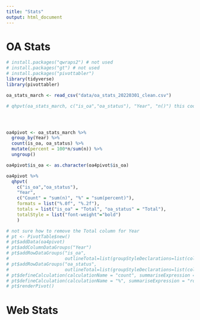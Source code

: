 ```yaml
---
title: "Stats"
output: html_document
---
```


# OA Stats

```r
# install.packages("qwraps2") # not used
# install.packages("gt") # not used
# install.packages("pivottabler")
library(tidyverse)
library(pivottabler)

oa_stats_march <- read_csv("data/oa_stats_20220301_clean.csv")

# qhpvt(oa_stats_march, c("is_oa","oa_status"), "Year", "n()") this code works for count, but not for percentage




oa4pivot <- oa_stats_march %>% 
  group_by(Year) %>% 
  count(is_oa, oa_status) %>% 
  mutate(percent = 100*n/sum(n)) %>%
  ungroup() 

oa4pivot$is_oa <- as.character(oa4pivot$is_oa)  

oa4pivot %>%   
  qhpvt(
    c("is_oa","oa_status"), 
    "Year", 
    c("Count" = "sum(n)", "%" = "sum(percent)"),
    formats = list("%.0f", "%.2f"),
    totals = list("is_oa" = "Total", "oa_status" = "Total"),
    totalStyle = list("font-weight"="bold")
    )

# not sure how to remove the Total column for Year
# pt <- PivotTable$new()
# pt$addData(oa4pivot)
# pt$addColumnDataGroups("Year")
# pt$addRowDataGroups("is_oa", 
#                     outlineTotal=list(groupStyleDeclarations=list(color="black")))
# pt$addRowDataGroups("oa_status",
#                     outlineTotal=list(groupStyleDeclarations=list(color="black")))
# pt$defineCalculation(calculationName = "count", summariseExpression = "sum(n)")
# pt$defineCalculation(calculationName = "%", summariseExpression = "round(sum(percent))")
# pt$renderPivot()

```


# Web Stats
